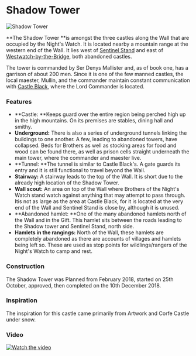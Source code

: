 

# Shadow Tower

<Image src="https://cdn.sanity.io/images/1as7cn02/production/03ea4a3ab47547c415e6ca34d9915df54cb3bcce-1538x837.png?w=976&h=350&fit=crop&crop=center&auto=format" alt="Shadow Tower" width={976} height={350}  />

<ProjectDetails
  floatRight
  region="The Wall"
  house="Night's Watch"
  type="Castle"
  status="Completed"
  warp="/warp shadowtower"
  projectLead="Majic, Endymion"
  dateStarted="October 25, 2018"
  dateCompleted="October 25, 2018"
/>

**The Shadow Tower **is amongst the three castles along the Wall that are occupied by the Night's Watch. It is located nearby a mountain range at the western end of the Wall. It lies west of [Sentinel Stand](https://westeroscraft.com/wiki/the-wall/sentinel-stand) and east of [Westwatch-by-the-Bridge](https://westeroscraft.com/wiki/the-wall/westwatch-by-the-bridge), both abandoned castles.

The tower is commanded by Ser Denys Mallister and, as of book one, has a garrison of about 200 men. Since it is one of the few manned castles, the local maester, Mullin, and the commander maintain constant communication with [Castle Black](https://westeroscraft.com/wiki/the-wall/castle-black), where the Lord Commander is located.

### Features

* **Castle: **Keeps guard over the entire region being perched high up in the high mountains. On its premises are stables, dining hall and smithy.
* **Underground:** There is also a series of underground tunnels linking the buildings to one another. A few, leading to abandoned towers, have collapsed. Beds for Brothers as well as stocking areas for food and wood can be found there, as well as prison cells straight underneath the main tower, where the commander and maester live.
* **Tunnel: **The tunnel is similar to Castle Black's. A gate guards its entry and it is still functional to travel beyond the Wall.
* **Stairway:** A stairway leads to the top of the Wall. It is short due to the already high location of the Shadow Tower.
* **Wall scout:** An area on top of the Wall where Brothers of the Night's Watch stand watch against anything that may attempt to pass through. Itis not as large as the area at Castle Black, for it is located at the very end of the Wall and Sentinel Stand is close by, although it is unused.
* **Abandoned hamlet: **One of the many abandoned hamlets north of the Wall and in the Gift. This hamlet sits between the roads leading to the Shadow tower and Sentinel Stand, north side.
* **Hamlets in the rangings:** North of the Wall, these hamlets are completely abandoned as there are accounts of villages and hamlets being left so. These are used as stop points for wildlings/rangers of the Night's Watch to camp and rest.

### Construction

The Shadow Tower was Planned from February 2018, started on 25th October, approved, then completed on the 10th December 2018.

### Inspiration

The inspiration for this castle came primarily from Artwork and Corfe Castle under snow.

### Video


[![Watch the video](https://img.youtube.com/vi/4_TlzMmfWOI/0.jpg)](https:https://www.youtube.com/embed/4_TlzMmfWOI)